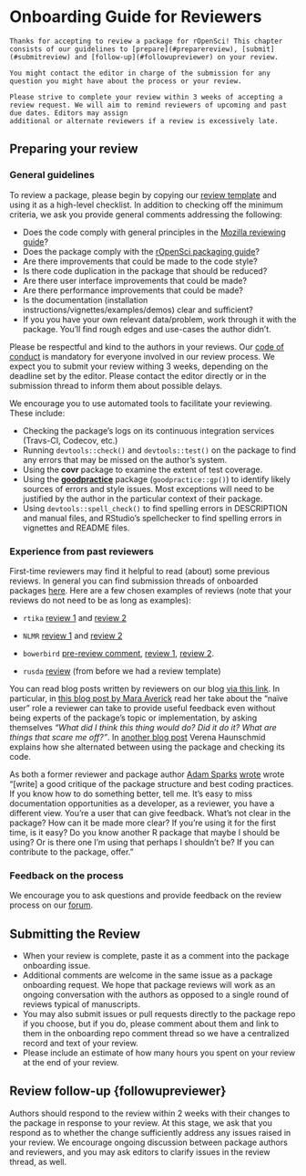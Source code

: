 # Onboarding Guide for Reviewers

```block
Thanks for accepting to review a package for rOpenSci! This chapter consists of our guidelines to [prepare](#preparereview), [submit](#submitreview) and [follow-up](#followupreviewer) on your review.

You might contact the editor in charge of the submission for any question you might have about the process or your review.

Please strive to complete your review within 3 weeks of accepting a review request. We will aim to remind reviewers of upcoming and past due dates. Editors may assign
additional or alternate reviewers if a review is excessively late.
```

## Preparing your review {#preparereview}

### General guidelines

To review a package, please begin by copying our [review template](#reviewtemplate) and using it as a high-level checklist.  In addition to checking off the minimum criteria, we ask you provide general comments addressing the following:

- Does the code comply with general principles in the [Mozilla reviewing guide](https://mozillascience.github.io/codeReview/review.html)?
- Does the package comply with the [rOpenSci packaging guide](#building)?
- Are there improvements that could be made to the code style?
- Is there code duplication in the package that should be reduced?
- Are there user interface improvements that could be made?
- Are there performance improvements that could be made?
- Is the documentation (installation instructions/vignettes/examples/demos) clear and sufficient?
- If you you have your own relevant data/problem, work through it with the package. You'll find rough edges and use-cases the author didn't.

Please be respectful and kind to the authors in your reviews. Our [code of conduct](#code-of-conduct) is mandatory for everyone involved in our review process. We expect you to submit your review withing 3 weeks, depending on the deadline set by the editor. Please contact the editor directly or in the submission thread to inform them about possible delays.

We encourage you to use automated tools to facilitate your reviewing.  These include:

-  Checking the package's logs on its continuous integration services (Travs-CI, Codecov, etc.)
-  Running `devtools::check()` and `devtools::test()` on the package to find any errors that may be missed on the author's system.
-  Using the **covr** package to examine the extent of test coverage.
-  Using the [**goodpractice**](https://github.com/MangoTheCat/goodpractice) package (`goodpractice::gp()`) to identify likely sources of errors and style issues. Most exceptions will need to be justified by the author in the particular context of their package.
-  Using `devtools::spell_check()` to find spelling errors in DESCRIPTION and manual files, and RStudio's spellchecker to find spelling errors in vignettes and README files.

### Experience from past reviewers

First-time reviewers may find it helpful to read (about) some previous reviews. In general you can find submission threads of onboarded packages [here](https://github.com/ropensci/onboarding/issues?q=is%3Aissue+is%3Aclosed+label%3A6%2Fapproved). Here are a few chosen examples of reviews (note that your reviews do not need to be as long as examples):

* `rtika` [review 1](https://github.com/ropensci/onboarding/issues/191#issuecomment-367166658) and [review 2](https://github.com/ropensci/onboarding/issues/191#issuecomment-368254623)

* `NLMR` [review 1](https://github.com/ropensci/onboarding/issues/188#issuecomment-368042693) and [review 2](https://github.com/ropensci/onboarding/issues/188#issuecomment-369310831)

* `bowerbird` [pre-review comment](https://github.com/ropensci/onboarding/issues/139#issuecomment-322713737), [review 1](https://github.com/ropensci/onboarding/issues/139#issuecomment-342380870), [review 2](https://github.com/ropensci/onboarding/issues/139#issuecomment-342724843).

* `rusda` [review](https://github.com/ropensci/onboarding/issues/18#issuecomment-120445737) (from before we had a review template)

You can read blog posts written by reviewers on our blog [via this link](https://ropensci.org/tags/reviewer/). In particular, in [this blog post by Mara Averick](https://ropensci.org/blog/2017/08/22/first-package-review/) read her take about the "naïve user" role a reviewer can take to provide useful feedback even without being experts of the package's topic or implementation, by asking themselves _"What did I think this thing would do? Did it do it? What are things that scare me off?"_. In [another blog post](https://ropensci.org/blog/2017/09/08/first-review-experiences/) Verena Haunschmid explains how she alternated between using the package and checking its code.

As both a former reviewer and package author [Adam Sparks](https://adamhsparks.github.io/) [wrote](https://twitter.com/adamhsparks/status/898132036451303425) wrote "[write] a good critique of the package structure and best coding practices. If you know how to do something better, tell me. It’s easy to miss documentation opportunities as a developer, as a reviewer, you have a different view. You’re a user that can give feedback. What’s not clear in the package? How can it be made more clear? If you’re using it for the first time, is it easy? Do you know another R package that maybe I should be using? Or is there one I’m using that perhaps I shouldn’t be? If you can contribute to the package, offer."

### Feedback on the process

We encourage you to ask questions and provide feedback on the review process on our [forum](https://discuss.ropensci.org). 

## Submitting the Review {#submitreview}

- When your review is complete, paste it as a comment into the package onboarding issue.
- Additional comments are welcome in the same issue as a package onboarding request. We hope that package reviews will work as an ongoing conversation with the authors as opposed to a single round of reviews typical of manuscripts.
- You may also submit issues or pull requests directly to the package repo if you choose, but if you do, please comment about them and link to them in the onboarding repo comment thread so we have a centralized record and text of your review.
- Please include an estimate of how many hours you spent on your review at the end of your review.

## Review follow-up {followupreviewer}

Authors should respond to the review within 2 weeks with their changes to the package
in response to your review.  At this stage, we ask that you respond as to whether
the change sufficiently address any issues raised in your review. We encourage
ongoing discussion between package authors and reviewers, and you may ask editors
to clarify issues in the review thread, as well.
